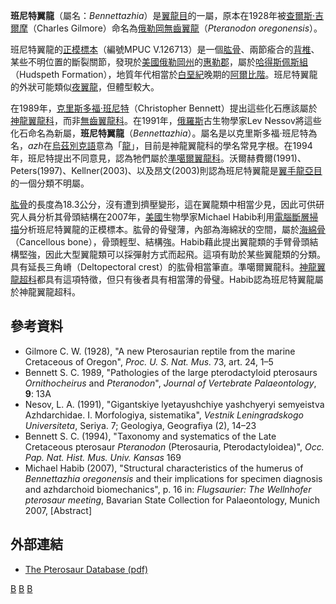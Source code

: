 {{Automatic taxobox
| taxon = Bennettazhia
| status = fossil
| fossil_range = {{fossilrange|100}}
| image = 
| image_caption = 
| authority = Nessov, 1991
| subdivision_ranks= [[種|種]]
| subdivision=
'''俄勒岡班尼特翼龍 ''B. oregonensis''''' <small>(Gilmore, 1928) ([[模式種|模式種]])</small>
| synonyms =
*[[無齒翼龍|俄勒岡無齒翼龍]]<br>''Pteranodon oregonensis'' <br><small>Gilmore, 1928</small>
}}

'''班尼特翼龍'''（屬名：''Bennettazhia''）是[[翼龍目|翼龍目]]的一屬，原本在1928年被[[查爾斯·吉爾摩|查爾斯·吉爾摩]]（Charles Gilmore）命名為[[無齒翼龍|俄勒岡無齒翼龍]]（''Pteranodon oregonensis''）。

班尼特翼龍的[[正模標本|正模標本]]（編號MPUC V.126713）是一個[[肱骨|肱骨]]、兩節瘉合的[[背椎|背椎]]、某些不明位置的斷裂關節，發現於[[美國|美國]][[俄勒岡州|俄勒岡州]]的[[惠勒郡_(俄勒岡州)|惠勒郡]]，屬於[[哈得斯佩斯組|哈得斯佩斯組]]（Hudspeth Formation），地質年代相當於[[白堊紀|白堊紀]]晚期的[[阿爾比階|阿爾比階]]。班尼特翼龍的外狀可能類似[[夜翼龍|夜翼龍]]，但體型較大。

在1989年，[[克里斯多福·班尼特|克里斯多福·班尼特]]（Christopher Bennett）提出這些化石應該屬於[[神龍翼龍科|神龍翼龍科]]，而非[[無齒翼龍科|無齒翼龍科]]。在1991年，[[俄羅斯|俄羅斯]]古生物學家Lev Nessov將這些化石命名為新屬，'''班尼特翼龍'''（''Bennettazhia''）。屬名是以克里斯多福·班尼特為名，''azh''在[[烏茲別克語|烏茲別克語]]意為「[[龍|龍]]」，目前是神龍翼龍科的學名常見字根。在1994年，班尼特提出不同意見，認為牠們屬於[[準噶爾翼龍科|準噶爾翼龍科]]。沃爾赫費爾(1991)、Peters(1997)、Kellner(2003)、以及昂文(2003)則認為班尼特翼龍是[[翼手龍亞目|翼手龍亞目]]的一個分類不明屬。

[[肱骨|肱骨]]的長度為18.3公分，沒有遭到擠壓變形，這在翼龍類中相當少見，因此可供研究人員分析其骨頭結構在2007年，[[美國|美國]]生物學家Michael Habib利用[[電腦斷層掃描|電腦斷層掃描]]分析班尼特翼龍的正模標本。肱骨的骨璧薄，內部為海綿狀的空間，屬於[[海綿骨|海綿骨]]（Cancellous bone），骨頭輕型、結構強。Habib藉此提出翼龍類的手臂骨頭結構堅強，因此大型翼龍類可以採彈射方式而起飛。這項有助於某些翼龍類的分類。具有延長三角嵴（Deltopectoral crest）的肱骨相當筆直。準噶爾翼龍科。[[神龍翼龍超科|神龍翼龍超科]]都具有這項特徵，但只有後者具有相當薄的骨璧。Habib認為班尼特翼龍屬於神龍翼龍超科。

==參考資料==
*Gilmore C. W. (1928), "A new Pterosaurian reptile from the marine Cretaceous of Oregon", ''Proc. U. S. Nat. Mus.'' 73, art. 24, 1–5
*Bennett S. C. 1989, "Pathologies of the large pterodactyloid pterosaurs ''Ornithocheirus'' and ''Pteranodon''", ''Journal of Vertebrate Palaeontology'', '''9''': 13A
*Nesov, L. A. (1991), "Gigantskiye lyetayushchiye yashchyeryi semyeistva Azhdarchidae. I. Morfologiya, sistematika", ''Vestnik Leningradskogo Universiteta'', Seriya. 7; Geologiya, Geografiya (2), 14–23
*Bennett S. C. (1994), "Taxonomy and systematics of the Late Cretaceous pterosaur ''Pteranodon'' (Pterosauria, Pterodactyloidea)", ''Occ. Pap. Nat. Hist. Mus. Univ. Kansas'' 169
*Michael Habib (2007), "Structural characteristics of the humerus of ''Bennettazhia oregonensis'' and their implications for specimen diagnosis and azhdarchoid biomechanics", p. 16 in: ''Flugsaurier: The Wellnhofer pterosaur meeting'', Bavarian State Collection for Palaeontology, Munich 2007, [Abstract]

==外部連結==
* [https://web.archive.org/web/20100928072607/http://www.pterosaur.co.uk/species/LCP/Bennettazhia-001.pdf The Pterosaur Database (pdf)]
{{翼龍目|Az.}}
{{Taxonbar|from=Q2155922}}

[[Category:神龍翼龍超科|B]]
[[Category:白堊紀翼龍類|B]]
[[Category:1991年描述的分类群|B]]